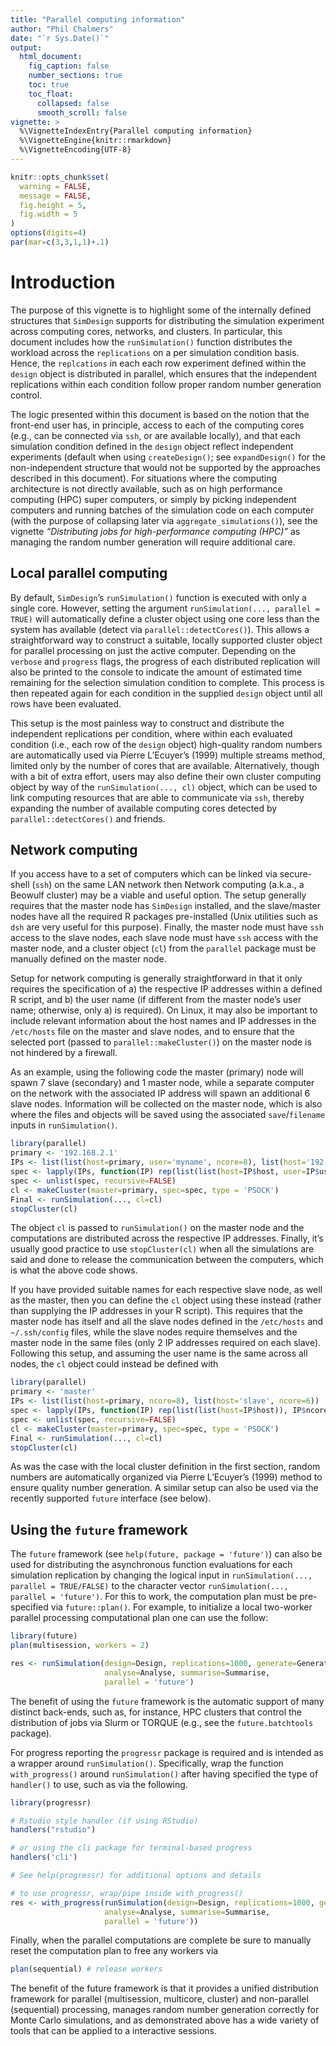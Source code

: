 ```yaml
---
title: "Parallel computing information"
author: "Phil Chalmers"
date: "`r Sys.Date()`"
output:
  html_document:
    fig_caption: false
    number_sections: true 
    toc: true
    toc_float:
      collapsed: false
      smooth_scroll: false
vignette: >
  %\VignetteIndexEntry{Parallel computing information}
  %\VignetteEngine{knitr::rmarkdown}
  %\VignetteEncoding{UTF-8}
---
```


```r
knitr::opts_chunk$set(
  warning = FALSE,
  message = FALSE,
  fig.height = 5,
  fig.width = 5
)
options(digits=4)
par(mar=c(3,3,1,1)+.1)
```

# Introduction

The purpose of this vignette is to highlight some of the internally defined structures that `SimDesign` supports for distributing the simulation experiment across computing cores, networks, and clusters. In particular, this document includes how the `runSimulation()` function distributes the workload across the `replications` on a per simulation condition basis. Hence, the `replcations` in each each row experiment defined within the `design` object is distributed in parallel, which ensures that the independent replications within each condition follow proper random number generation control. 

The logic presented within this document is based on the notion that the front-end user has, in principle, access to each of the computing cores (e.g., can be connected via `ssh`, or are available locally), and that each simulation condition defined in the `design` object reflect independent experiments (default when using `createDesign()`; see  `expandDesign()` for the non-independent structure that would not be supported by the approaches described in this document). For situations where the computing architecture is not directly available, such as on high performance computing (HPC) super computers, or simply by picking independent computers and running batches of the simulation code on each computer (with the purpose of collapsing later via `aggregate_simulations()`), see the vignette *"Distributing jobs for high-performance computing (HPC)"* as managing the random number generation will require additional care. 

## Local parallel computing 

By default, `SimDesign`'s `runSimulation()` function is executed with only a single core. However, setting the argument `runSimulation(..., parallel = TRUE)` will automatically define a cluster object using one core less than the system has available (detect via `parallel::detectCores()`). This allows a straightforward way to construct a suitable, locally supported cluster object for parallel processing on just the active computer. Depending on the `verbose` and `progress` flags, the progress of each distributed replication will also be printed to the console to indicate the amount of estimated time remaining for the selection simulation condition to complete. This process is then repeated again for each condition in the supplied `design` object until all rows have been evaluated. 

This setup is the most painless way to construct and distribute the independent replications per condition, where within each evaluated condition (i.e., each row of the `design` object) high-quality random numbers are automatically used via Pierre L'Ecuyer's (1999) multiple streams method, limited only by the number of cores that are available. Alternatively, though with a bit of extra effort, users may also define their own cluster computing object by way of the `runSimulation(..., cl)` object, which can be used to link computing resources that are able to communicate via `ssh`, thereby expanding the number of available computing cores detected by `parallel::detectCores()` and friends.

## Network computing

If you access have to a set of computers which can be linked via secure-shell (`ssh`) on the same LAN network then
Network computing (a.k.a., a Beowulf cluster) may be a viable and useful option.
The setup generally requires that the master node
has `SimDesign` installed, and the slave/master nodes have all the required R packages pre-installed
(Unix utilities such as `dsh` are very useful for this purpose). Finally,
the master node must have `ssh` access to the slave nodes, each slave node must have `ssh` access
with the master node, and a cluster object (`cl`) from the `parallel` package must be manually defined on the
master node.

Setup for network computing is generally straightforward in that it only requires the specification of a) the respective IP addresses within a defined R script, and b) the user name
(if different from the master node's user name; otherwise, only a) is required).
On Linux, it may also be important to include relevant information about the host names
and IP addresses in the `/etc/hosts` file on the master and slave nodes, and to ensure that
the selected port (passed to `parallel::makeCluster()`) on the master node is not hindered by a firewall.

As an example, using the following code the master (primary) node will spawn 7 slave (secondary) and 1 master node,
while a separate computer on the network with the associated IP address will spawn an additional 6 slave nodes.
Information will be collected on the master node, which is also where the files
and objects will be saved using the associated `save`/`filename` inputs in `runSimulation()`.
```r
library(parallel)
primary <- '192.168.2.1'
IPs <- list(list(host=primary, user='myname', ncore=8), list(host='192.168.2.2', user='myname', ncore=6))
spec <- lapply(IPs, function(IP) rep(list(list(host=IP$host, user=IP$user)), IP$ncore))
spec <- unlist(spec, recursive=FALSE)
cl <- makeCluster(master=primary, spec=spec, type = 'PSOCK')
Final <- runSimulation(..., cl=cl)
stopCluster(cl)
```
The object `cl` is passed to `runSimulation()` on the master node
and the computations are distributed across the respective
IP addresses. Finally, it's usually good practice to use `stopCluster(cl)`
when all the simulations are said and done to release the communication between the computers,
which is what the above code shows.

If you have provided suitable names for each respective slave node, as well as the master,
then you can define the `cl` object using these instead (rather than supplying the IP addresses in
your R script). This requires that the master node has itself and all the slave nodes defined in the
`/etc/hosts` and `~/.ssh/config` files, while the slave nodes require themselves and the
master node in the same files (only 2 IP addresses required on each slave).
Following this setup, and assuming the user name is the same across all nodes,
the `cl` object could instead be defined with
```r
library(parallel)
primary <- 'master'
IPs <- list(list(host=primary, ncore=8), list(host='slave', ncore=6))
spec <- lapply(IPs, function(IP) rep(list(list(host=IP$host)), IP$ncore))
spec <- unlist(spec, recursive=FALSE)
cl <- makeCluster(master=primary, spec=spec, type = 'PSOCK')
Final <- runSimulation(..., cl=cl)
stopCluster(cl)
```
As was the case with the local cluster definition in the first section, random numbers are automatically organized via Pierre L'Ecuyer's (1999) method to ensure quality number generation. A similar setup can also be used via the recently supported `future` interface (see below).

## Using the `future` framework

The `future` framework (see `help(future, package = 'future')`) can also be used for distributing the
asynchronous function evaluations for each simulation replication by changing the logical input in `runSimulation(..., parallel = TRUE/FALSE)` to the character vector `runSimulation(..., parallel = 'future')`. For this to work, the computation plan must be pre-specified via `future::plan()`. For example, to initialize a local two-worker parallel processing computational plan one can use the follow:

```r
library(future)
plan(multisession, workers = 2)

res <- runSimulation(design=Design, replications=1000, generate=Generate, 
                     analyse=Analyse, summarise=Summarise,
                     parallel = 'future')
```

The benefit of using the `future` framework is the automatic support of many distinct back-ends, such as, for instance, HPC clusters that control the distribution of jobs via Slurm or TORQUE (e.g., see the `future.batchtools` package). 

For progress reporting the `progressr` package is required and is intended as a wrapper around `runSimulation()`. Specifically, wrap the function `with_progress()` around `runSimulation()` after having specified the type of `handler()` to use, such as via the following. 

```r
library(progressr)

# Rstudio style handler (if using RStudio)
handlers("rstudio")

# or using the cli package for terminal-based progress 
handlers('cli')

# See help(progressr) for additional options and details

# to use progressr, wrap/pipe inside with_progress() 
res <- with_progress(runSimulation(design=Design, replications=1000, generate=Generate, 
                     analyse=Analyse, summarise=Summarise,
                     parallel = 'future'))
```

Finally, when the parallel computations are complete be sure to manually reset the computation plan to free any workers via 

```r
plan(sequential) # release workers
```

The benefit of the future framework is that it provides a unified distribution framework for parallel (multisession, multicore, cluster) and non-parallel (sequential) processing, manages random number generation correctly for Monte Carlo simulations, and as demonstrated above has a wide variety of tools that can be applied to a interactive sessions. 



